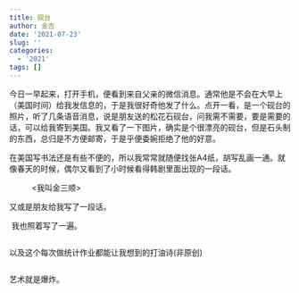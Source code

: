 ```yaml
---
title: 砚台
author: 金吉
date: '2021-07-23'
slug: ''
categories:
  - '2021'
tags: []
---
```



今日一早起来，打开手机，便看到来自父亲的微信消息。通常他是不会在大早上（美国时间）给我发信息的，于是我很好奇他发了什么。点开一看，是一个砚台的照片，听了几条语音消息，说是朋友送的松花石砚台，问我需不需要，要是需要的话，可以给我寄到美国。我又看了一下图片，确实是个很漂亮的砚台，但是石头制的东西，总归是不方便邮寄，于是乎便委婉拒绝了他的好意。

在美国写书法还是有些不便的，所以我常常就随便找张A4纸，胡写乱画一通。就像春天的时候，偶尔又看到了小时候看得韩剧里面出现的一段话。

![<我叫金三顺>](images/dance.jpg)


又或是朋友给我写了一段话。

![<熊>](images/xiong.jpg)
我也照着写了一遍。

![<pang>](images/pang.jpg)


以及这个每次做统计作业都能让我想到的打油诗(非原创)

![<prove>](images/prove.jpg)


艺术就是爆炸。

![<thousand>](images/thousand.jpg)

